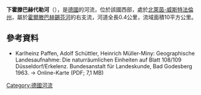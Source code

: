 {{Onesource|time=2020-08-14T04:27:34+00:00}}
{{Coord|51.041647|N|7.150309|E|display=title}}

'''下霍滕巴赫代勒河'''（{{lang-de|Unterhortenbacher Delle}}），是[[德國|德國]]的河流，位於該國西部，處於[[北萊茵-威斯特法倫州|北萊茵-威斯特法倫州]]，屬於[[霍爾滕巴赫錫芬河|霍爾滕巴赫錫芬河]]的右支流，河道全長0.4公里，流域面積10平方公里。

==參考資料==
* Karlheinz Paffen, Adolf Schüttler, Heinrich Müller-Miny: Geographische Landesaufnahme: Die naturräumlichen Einheiten auf Blatt 108/109 Düsseldorf/Erkelenz. Bundesanstalt für Landeskunde, Bad Godesberg 1963. → Online-Karte (PDF; 7,1 MB)

{{Germany-geo-stub}}
[[Category:德國河流|Category:德國河流]]